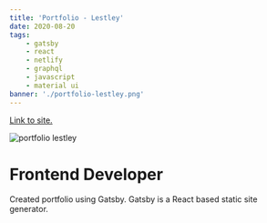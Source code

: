 ```yaml
---
title: 'Portfolio - Lestley'
date: 2020-08-20
tags:
    - gatsby
    - react
    - netlify
    - graphql
    - javascript
    - material ui
banner: './portfolio-lestley.png'
---
```


<a href="https://www.lestley.com/" target="_blank" rel="noopener noreferrer">
    Link to site.
</a>

![portfolio lestley](./portfolio-lestley.png)

<h1>Frontend Developer</h1>

Created portfolio using Gatsby. Gatsby is a React based static site generator.
